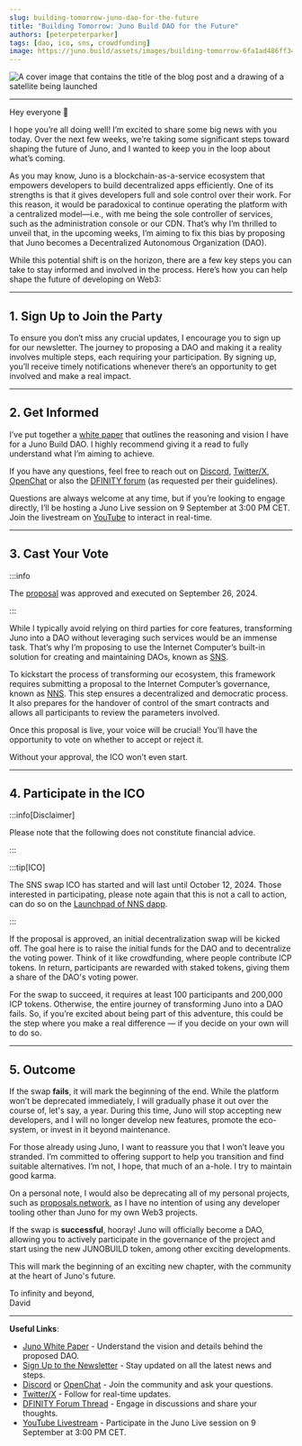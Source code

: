 ```yaml
---
slug: building-tomorrow-juno-dao-for-the-future
title: "Building Tomorrow: Juno Build DAO for the Future"
authors: [peterpeterparker]
tags: [dao, ico, sns, crowdfunding]
image: https://juno.build/assets/images/building-tomorrow-6fa1ad486ff349c9e22ae2ad0e380e1e.png
---
```


![A cover image that contains the title of the blog post and a drawing of a satellite being launched](./building-tomorrow.png)

---

Hey everyone 👋

I hope you’re all doing well! I’m excited to share some big news with you today. Over the next few weeks, we’re taking some significant steps toward shaping the future of Juno, and I wanted to keep you in the loop about what’s coming.

As you may know, Juno is a blockchain-as-a-service ecosystem that empowers developers to build decentralized apps efficiently. One of its strengths is that it gives developers full and sole control over their work. For this reason, it would be paradoxical to continue operating the platform with a centralized model—i.e., with me being the sole controller of services, such as the administration console or our CDN. That’s why I’m thrilled to unveil that, in the upcoming weeks, I’m aiming to fix this bias by proposing that Juno becomes a Decentralized Autonomous Organization (DAO).

While this potential shift is on the horizon, there are a few key steps you can take to stay informed and involved in the process. Here’s how you can help shape the future of developing on Web3:

---

## 1. Sign Up to Join the Party

To ensure you don’t miss any crucial updates, I encourage you to sign up for our newsletter. The journey to proposing a DAO and making it a reality involves multiple steps, each requiring your participation. By signing up, you’ll receive timely notifications whenever there’s an opportunity to get involved and make a real impact.


<NewsletterForm />

---

## 2. Get Informed

I’ve put together a [white paper](/docs/white-paper/intro) that outlines the reasoning and vision I have for a Juno Build DAO. I highly recommend giving it a read to fully understand what I’m aiming to achieve.

If you have any questions, feel free to reach out on [Discord](https://discord.gg/wHZ57Z2RAG), [Twitter/X](https://x.com/junobuild), [OpenChat](https://oc.app/community/vxgpi-nqaaa-aaaar-ar4lq-cai/?ref=xanzv-uaaaa-aaaaf-aneba-cai) or also the [DFINITY forum](https://forum.dfinity.org/t/upcoming-juno-build-sns-decentralization-swap/34719) (as requested per their guidelines).

Questions are always welcome at any time, but if you’re looking to engage directly, I’ll be hosting a Juno Live session on 9 September at 3:00 PM CET. Join the livestream on [YouTube](https://youtube.com/live/jDmj8ypjoyM) to interact in real-time.

---

## 3. Cast Your Vote

:::info

The [proposal](https://nns.ic0.app/proposal/?u=qoctq-giaaa-aaaaa-aaaea-cai&proposal=133097) was approved and executed on September 26, 2024.

:::

While I typically avoid relying on third parties for core features, transforming Juno into a DAO without leveraging such services would be an immense task. That’s why I’m proposing to use the Internet Computer’s built-in solution for creating and maintaining DAOs, known as [SNS](https://internetcomputer.org/how-it-works/sns/).

To kickstart the process of transforming our ecosystem, this framework requires submitting a proposal to the Internet Computer’s governance, known as [NNS](https://internetcomputer.org/how-it-works/network-nervous-system-nns/). This step ensures a decentralized and democratic process. It also prepares for the handover of control of the smart contracts and allows all participants to review the parameters involved.

Once this proposal is live, your voice will be crucial! You’ll have the opportunity to vote on whether to accept or reject it.

Without your approval, the ICO won’t even start.

---

## 4. Participate in the ICO

:::info[Disclaimer]

Please note that the following does not constitute financial advice.

:::

:::tip[ICO]

The SNS swap ICO has started and will last until October 12, 2024. Those interested in participating, please note again that this is not a call to action, can do so on the [Launchpad of NNS dapp](https://nns.ic0.app/project/?project=mctoc-3qaaa-aaaaq-aadwa-cai).

:::

If the proposal is approved, an initial decentralization swap will be kicked off. The goal here is to raise the initial funds for the DAO and to decentralize the voting power. Think of it like crowdfunding, where people contribute ICP tokens. In return, participants are rewarded with staked tokens, giving them a share of the DAO's voting power.

For the swap to succeed, it requires at least 100 participants and 200,000 ICP tokens. Otherwise, the entire journey of transforming Juno into a DAO fails. So, if you’re excited about being part of this adventure, this could be the step where you make a real difference — if you decide on your own will to do so.

---

## 5. Outcome

If the swap **fails**, it will mark the beginning of the end. While the platform won’t be deprecated immediately, I will gradually phase it out over the course of, let's say, a year. During this time, Juno will stop accepting new developers, and I will no longer develop new features, promote the eco-system, or invest in it beyond maintenance.

For those already using Juno, I want to reassure you that I won’t leave you stranded. I’m committed to offering support to help you transition and find suitable alternatives. I’m not, I hope, that much of an a-hole. I try to maintain good karma.

On a personal note, I would also be deprecating all of my personal projects, such as [proposals.network](https://proposals.network), as I have no intention of using any developer tooling other than Juno for my own Web3 projects.

If the swap is **successful**, hooray! Juno will officially become a DAO, allowing you to actively participate in the governance of the project and start using the new JUNOBUILD token, among other exciting developments.

This will mark the beginning of an exciting new chapter, with the community at the heart of Juno's future.

To infinity and beyond,<br/>
David

---

**Useful Links**:

- [Juno White Paper](/docs/white-paper/intro) - Understand the vision and details behind the proposed DAO.
- [Sign Up to the Newsletter](/newsletter) - Stay updated on all the latest news and steps.
- [Discord](https://discord.gg/wHZ57Z2RAG) or [OpenChat](https://oc.app/community/vxgpi-nqaaa-aaaar-ar4lq-cai/?ref=xanzv-uaaaa-aaaaf-aneba-cai) - Join the community and ask your questions.
- [Twitter/X](https://x.com/junobuild) - Follow for real-time updates.
- [DFINITY Forum Thread](https://forum.dfinity.org/t/upcoming-juno-build-sns-decentralization-swap/34719) - Engage in discussions and share your thoughts.
- [YouTube Livestream](https://youtube.com/live/jDmj8ypjoyM) - Participate in the Juno Live session on 9 September at 3:00 PM CET.
